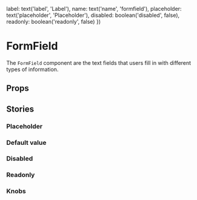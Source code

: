 
  label: text('label', 'Label'),
  name: text('name', 'formfield'),
  placeholder: text('placeholder', 'Placeholder'),
  disabled: boolean('disabled', false),
  readonly: boolean('readonly', false)
})

<Meta title="Molecules/FormField" component={FormField} />

# FormField

The `FormField` component are the text fields that users fill in with different types of information.

<Preview>
  <Story name="Default">
    <FormField label="Label" name="formfield1" />
  </Story>
</Preview>

## Props

<Props of={FormField} />

## Stories

### Placeholder

<Preview>
  <Story name="Placeholder">
    <FormField label="Label" name="formfield2" placeholder="Placeholder" />
  </Story>
</Preview>

### Default value

<Preview>
  <Story name="Default value">
    <FormField
      label="Label"
      name="formfield3"
      placeholder="Placeholder"
      defaultValue="Default value"
    />
  </Story>
</Preview>

### Disabled

<Preview>
  <Story name="Disabled">
    <FormField
      label="Label"
      name="formfield4"
      defaultValue="Default value"
      disabled
    />
  </Story>
</Preview>

### Readonly

<Preview>
  <Story name="Readonly">
    <FormField
      label="Label"
      name="formfield5"
      defaultValue="Default value"
      readonly
    />
  </Story>
</Preview>

### Knobs

<Preview>
  <Story name="Knobs">
    <FormField {...knobsProps()} />
  </Story>
</Preview>
